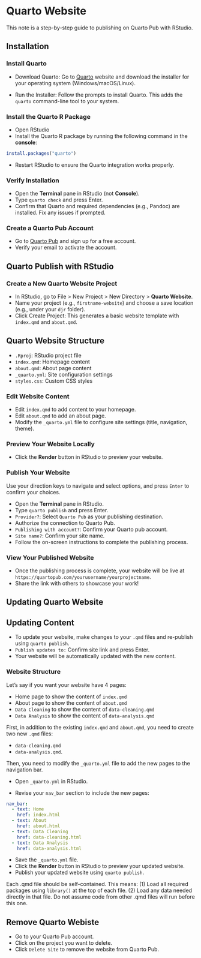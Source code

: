 # Quarto Website

This note is a step-by-step guide to publishing on Quarto Pub with RStudio.

## Installation

### Install Quarto

-  Download Quarto: Go to [Quarto](https://quarto.org/) website and download the installer for your operating system (Windows/macOS/Linux).

-  Run the Installer: Follow the prompts to install Quarto. This adds the `quarto` command-line tool to your system.

### Install the Quarto R Package

-  Open RStudio
-  Install the Quarto R package by running the following command in the **console**:
```r
install.packages("quarto")
```
-  Restart RStudio to ensure the Quarto integration works properly.

### Verify Installation

-  Open the **Terminal** pane in RStudio (not **Console**).
-  Type `quarto check` and press Enter.
-  Confirm that Quarto and required dependencies (e.g., Pandoc) are installed. Fix any issues if prompted.

### Create a Quarto Pub Account

-  Go to [Quarto Pub](https://quartopub.com/) and sign up for a free account.
-  Verify your email to activate the account.

## Quarto Publish with RStudio

### Create a New Quarto Website Project

-  In RStudio, go to File > New Project > New Directory > **Quarto Website**.
-  Name your project (e.g., `firstname-website`) and choose a save location (e.g., under your `djr` folder).
-  Click Create Project: This generates a basic website template with `index.qmd` and `about.qmd`.

::: callout-note
## Quarto Website Structure
-  `.Rproj`: RStudio project file
-  `index.qmd`: Homepage content
-  `about.qmd`: About page content
-  `_quarto.yml`: Site configuration settings
-  `styles.css`: Custom CSS styles
:::

### Edit Website Content

-  Edit `index.qmd` to add content to your homepage.
-  Edit `about.qmd` to add an about page.
-  Modify the `_quarto.yml` file to configure site settings (title, navigation, theme).

### Preview Your Website Locally

-  Click the **Render** button in RStudio to preview your website.

### Publish Your Website

::: callout-tip
Use your direction keys to navigate and select options, and press `Enter` to confirm your choices.
:::

-  Open the **Terminal** pane in RStudio.
-  Type `quarto publish` and press Enter.
-  `Provider?`: Select `Quarto Pub` as your publishing destination.
-  Authorize the connection to Quarto Pub.
-  `Publishing with account?`: Confirm your Quarto pub account.
-  `Site name?`: Confirm your site name.
-  Follow the on-screen instructions to complete the publishing process.

### View Your Published Website
-  Once the publishing process is complete, your website will be live at `https://quartopub.com/yourusername/yourprojectname`.
-  Share the link with others to showcase your work!

## Updating Quarto Website

## Updating Content

-  To update your website, make changes to your `.qmd` files and re-publish using `quarto publish`.
-  `Publish updates to:` Confirm site link and press Enter.
-  Your website will be automatically updated with the new content.

### Website Structure

Let's say if you want your website have 4 pages:

-  Home page to show the content of `index.qmd`
-  About page to show the content of `about.qmd`
-  `Data Cleaning` to show the content of `data-cleaning.qmd`
-  `Data Analysis` to show the content of `data-analysis.qmd`

First, in addition to the existing `index.qmd` and `about.qmd`, you need to create two new `.qmd` files: 

-  `data-cleaning.qmd`
-  `data-analysis.qmd`.

Then, you need to modify the `_quarto.yml` file to add the new pages to the navigation bar.

-  Open `_quarto.yml` in RStudio.

-  Revise your `nav_bar` section to include the new pages:
```yaml
nav_bar:
  - text: Home
    href: index.html
  - text: About
    href: about.html
  - text: Data Cleaning
    href: data-cleaning.html
  - text: Data Analysis
    href: data-analysis.html
```
-  Save the `_quarto.yml` file.
-  Click the **Render** button in RStudio to preview your updated website.
-  Publish your updated website using `quarto publish`.


::: callout-important
Each .qmd file should be self-contained. This means: (1) Load all required packages using `library()` at the top of each file. (2) Load any data needed directly in that file. Do not assume code from other .qmd files will run before this one.
:::


## Remove Quarto Webiste

-  Go to your Quarto Pub account.
-  Click on the project you want to delete.
-  Click `Delete Site` to remove the website from Quarto Pub.

